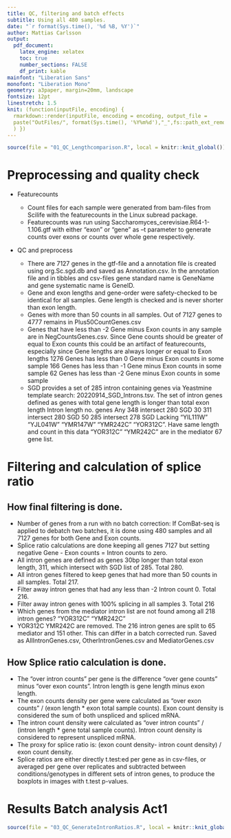 ```yaml
---
title: QC, filtering and batch effects
subtitle: Using all 480 samples.
date: "`r format(Sys.time(), '%d %B, %Y')`"
author: Mattias Carlsson
output:
  pdf_document:
    latex_engine: xelatex
    toc: true
    number_sections: FALSE
    df_print: kable
mainfont: "Liberation Sans"
monofont: "Liberation Mono"
geometry: a3paper, margin=20mm, landscape
fontsize: 12pt
linestretch: 1.5
knit: (function(inputFile, encoding) {
  rmarkdown::render(inputFile, encoding = encoding, output_file = 
  paste("OutFiles/", format(Sys.time(), '%Y%m%d'),"_",fs::path_ext_remove(basename(inputFile)),".pdf",sep="")
  ) })
---
```


\newpage

```r
source(file = "01_QC_Lengthcomparison.R", local = knitr::knit_global())
```

# Preprocessing and quality check

-   Featurecounts

    -   Count files for each sample were generated from bam-files from Scilife with the featurecounts in the Linux subread package.
    -   Featurecounts was run using Saccharomyces_cerevisiae.R64-1-1.106.gtf with either "exon" or "gene" as --t parameter to generate counts over exons or counts over whole gene respectively.

-   QC and preprocess

    -   There are 7127 genes in the gtf-file and a annotation file is created using org.Sc.sgd.db and saved as Annotation.csv. In the annotation file and in tibbles and csv-files gene standard name is GeneName and gene systematic name is GeneID.
    -   Gene and exon lengths and gene-order were safety-checked to be identical for all samples. Gene length is checked and is never shorter than exon length.
    -   Genes with more than 50 counts in all samples. Out of 7127 genes to 4777 remains in Plus50CountGenes.csv
    -   Genes that have less than -2 Gene minus Exon counts in any sample are in NegCountsGenes.csv. Since Gene counts should be greater of equal to Exon counts this could be an artifact of featurecounts, especially since Gene lengths are always longer or equal to Exon lengths 1276 Genes has less than 0 Gene minus Exon counts in some sample 166 Genes has less than -1 Gene minus Exon counts in some sample 62 Genes has less than -2 Gene minus Exon counts in some sample
    -   SGD provides a set of 285 intron containing genes via Yeastmine template search: 20220914_SGD_Introns.tsv. The set of intron genes defined as genes with total gene length is longer than total exon length Intron length no. genes Any 348 intersect 280 SGD 30 311 intersect 280 SGD 50 285 intersect 278 SGD Lacking "YIL111W" "YJL041W" "YMR147W" "YMR242C" "YOR312C". Have same length and count in this data "YOR312C" "YMR242C" are in the mediator 67 gene list.

\newpage

# Filtering and calculation of splice ratio

## How final filtering is done.

-   Number of genes from a run with no batch correction: If ComBat-seq is applied to debatch two batches, it is done using 480 samples and all 7127 genes for both Gene and Exon counts.
-   Splice ratio calculations are done keeping all genes 7127 but setting negative Gene - Exon counts = Intron counts to zero.
-   All intron genes are defined as genes 30bp longer than total exon length, 311, which intersect with SGD list of 285. Total 280.
-   All intron genes filtered to keep genes that had more than 50 counts in all samples. Total 217.
-   Filter away intron genes that had any less than -2 Intron count 0. Total 216.
-   Filter away intron genes with 100% splicing in all samples 3. Total 216
-   Which genes from the mediator intron list are not found among all 218 intron genes? "YOR312C" "YMR242C"
-   YOR312C YMR242C are removed. The 216 intron genes are split to 65 mediator and 151 other. This can differ in a batch corrected run. Saved as AllIntronGenes.csv, OtherIntronGenes.csv and MediatorGenes.csv

## How Splice ratio calculation is done.

-   The "over intron counts" per gene is the difference "over gene counts" minus "over exon counts". Intron length is gene length minus exon length.
-   The exon counts density per gene were calculated as "over exon counts" / (exon length \* exon total sample counts). Exon count density is considered the sum of both unspliced and spliced mRNA.
-   The intron count density were calculated as "over intron counts" / (intron length \* gene total sample counts). Intron count density is considered to represent unspliced mRNA.
-   The proxy for splice ratio is: (exon count density- intron count density) / exon count density.
-   Splice ratios are either directly t.test:ed per gene as in csv-files, or averaged per gene over replicates and subtracted between conditions/genotypes in different sets of intron genes, to produce the boxplots in images with t.test p-values.

# Results Batch analysis Act1

```r
source(file = "03_QC_GenerateIntronRatios.R", local = knitr::knit_global())

```
